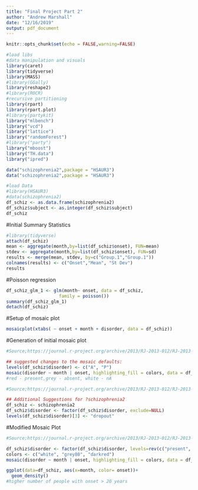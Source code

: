 ```yaml
---
title: "Final Project Part 2"
author: "Andrew Marshall"
date: "12/16/2019"
output: pdf_document
---
```


```r
knitr::opts_chunk$set(echo = FALSE,warning=FALSE)
```

```r
#load libs
#data manipulation and visuals
library(caret)
library(tidyverse)
library(MASS)
#library(GGally)
library(reshape2)
#library(ROCR)
#recursive partitioning
library(rpart)
library(rpart.plot)
#library(partykit)
library("mlbench")
library("vcd")
library("lattice")
library("randomForest")
#library("party")
library("mboost")
library("TH.data")
library("ipred")
```

```r

data("schizophrenia2",package = "HSAUR3")
data("schizophrenia2",package = "HSAUR3")

```



```r
#load Data
#library(HSAUR3)
#data(schizophrenia2)
df_schiz <- as.data.frame(schizophrenia2)
df_schiz$subject <- as.integer(df_schiz$subject) 
df_schiz

```

#Initial Summary Statistics
```r
#library(tidyverse)
attach(df_schiz)
mean <- aggregate(month,by=list(df_schiz$onset), FUN=mean)
stdev <- aggregate(month,by=list(df_schiz$onset), FUN=sd)
results <- merge(mean, stdev, by=c("Group.1","Group.1"))
colnames(results) <- c("Onset","Mean", "St Dev")
results

```

#Poisson regression
```r
df_schiz_glm_1 <- glm(month~ onset, data = df_schiz, 
                    family = poisson())
summary(df_schiz_glm_1)
detach(df_schiz)

```

#Setup of mosaic plot
```r
mosaicplot(xtabs( ~ onset + month + disorder, data = df_schiz))
```

#Generation of initial mosaic plot
```r
#Source;https://journal.r-project.org/archive/2013/RJ-2013-012/RJ-2013-012.pdf

## suggested changes to the mosaic defaults:
levels(df_schiz$disorder) <- c("A", "P")
mosaic(disorder ~ month | onset, highlighting_fill = colors, data = df_schiz)
#red - present,grey - absent, white - nA
```


```r
#Source;https://journal.r-project.org/archive/2013/RJ-2013-012/RJ-2013-012.pdf

## Additional Suggestions for ?schizophrenia2
df_schiz <- schizophrenia2
df_schiz$disorder <- factor(df_schiz$disorder, exclude=NULL)
levels(df_schiz$disorder)[3] <- "dropout"

```


#Modified Mosaic Plot
```r
#Source;https://journal.r-project.org/archive/2013/RJ-2013-012/RJ-2013-012.pdf

df_schiz$disorder <- factor(df_schiz$disorder, levels=rev(c("present", "absent", "dropout")))
colors <- c("white", "grey80", "darkred")
mosaic(disorder ~ month | onset, highlighting_fill = colors, data = df_schiz)

```
```r
ggplot(data=df_schiz, aes(x=month, color= onset))+
  geom_density()
#higher number of people with onset > 20 years
```

